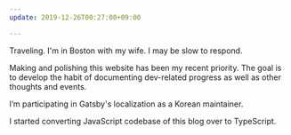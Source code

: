 ```yaml
---
update: 2019-12-26T00:27:00+09:00

---
```

Traveling. I'm in Boston with my wife. I may be slow to respond.

Making and polishing this website has been my recent priority. The goal is to develop the habit of documenting dev-related progress as well as other thoughts and events.

I’m participating in Gatsby's localization as a Korean maintainer.

I started converting JavaScript codebase of this blog over to TypeScript.